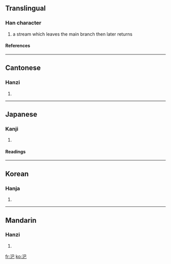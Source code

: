 ==Translingual==
===Han character===
{{Han char|rn=85|rad=水|as=03|sn=6|four=3711<sub>7</sub>|canj=水口山 (ERU)}}
# a stream which leaves the main branch then later returns
====References====
{{Han ref|kx=0605.170|dkj=17136|dj=0999.090|hdz=31555.010|uh=6C5C|ud=27740|bh=C9FA|bd=51706}}

----
==Cantonese==
===Hanzi===
{{yue-hanzi|jyut=|y=chi5}}
# {{defn|Cantonese}}

----
==Japanese==
===Kanji===
{{ja-kanji|grade=|rs=水03}}
# {{defn|Japanese}} 
====Readings====
{{ja-readings|on=[[し]] (shi), [[じ]] (ji), [[い]] (i)|kun=[[かわ]] (kawa)}}

----
==Korean==
===Hanja===
{{ko-hanja|hangeul=사|eumhun=|rv=sa|mr=sa|y=sa}}
# {{defn|Korean}}

----
==Mandarin==
===Hanzi===
{{cmn-hanzi|pin=[[sì]] (si4)|wg=ssu<sup>4</sup>}}
# {{defn|Mandarin}}

[[fr:汜]]
[[ko:汜]]